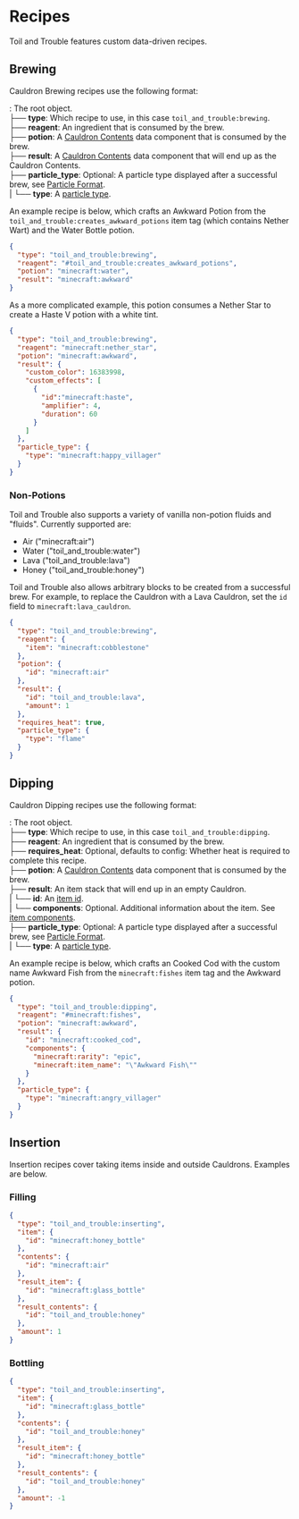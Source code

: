 # Recipes

Toil and Trouble features custom data-driven recipes.

## Brewing

Cauldron Brewing recipes use the following format:

<Asset width={16} height={16} location="toil_and_trouble:nbtsheet/object" title="NBT Compound/JSON Object" />: The root object.\
├── <Asset width={16} height={16} location="toil_and_trouble:nbtsheet/string" title="String" /> **type**: Which recipe to use, in this case `toil_and_trouble:brewing`.\
├── <Asset width={16} height={16} location="toil_and_trouble:nbtsheet/object" title="Object" /> **reagent**: An ingredient that is consumed by the brew.\
├── <Asset width={16} height={16} location="toil_and_trouble:nbtsheet/object" title="Cauldron Contents" /> **potion**: A [Cauldron Contents](cauldron-contents) data component that is consumed by the brew.\
├── <Asset width={16} height={16} location="toil_and_trouble:nbtsheet/object" title="Cauldron Contents" /> **result**: A [Cauldron Contents](cauldron-contents) data component that will end up as the Cauldron Contents.\
├── <Asset width={16} height={16} location="toil_and_trouble:nbtsheet/object" title="Object" /> **particle_type**: Optional: A particle type displayed after a successful brew, see [Particle Format](https://minecraft.wiki/w/Particle_format).\
|	└── <Asset width={16} height={16} location="toil_and_trouble:nbtsheet/string" title="String" /> **type**: A [particle type](https://minecraft.wiki/w/Particles_(Java_Edition)).


An example recipe is below, which crafts an Awkward Potion from the `toil_and_trouble:creates_awkward_potions` item tag (which contains Nether Wart) and the Water Bottle potion.

```json
{
  "type": "toil_and_trouble:brewing",
  "reagent": "#toil_and_trouble:creates_awkward_potions",
  "potion": "minecraft:water",
  "result": "minecraft:awkward"
}
```

As a more complicated example, this potion consumes a Nether Star to create a Haste V potion with a white tint.
```json
{
  "type": "toil_and_trouble:brewing",
  "reagent": "minecraft:nether_star",
  "potion": "minecraft:awkward",
  "result": {
    "custom_color": 16383998,
    "custom_effects": [
      {
        "id":"minecraft:haste",
        "amplifier": 4,
        "duration": 60
      }
    ]
  },
  "particle_type": {
    "type": "minecraft:happy_villager"
  }
}
```

### Non-Potions

Toil and Trouble also supports a variety of vanilla non-potion fluids and "fluids". Currently supported are:
- Air ("minecraft:air")
- Water ("toil_and_trouble:water")
- Lava ("toil_and_trouble:lava")
- Honey ("toil_and_trouble:honey")

Toil and Trouble also allows arbitrary blocks to be created from a successful brew. For example, to replace the Cauldron with a Lava Cauldron, set the `id` field to `minecraft:lava_cauldron`.

```json
{
  "type": "toil_and_trouble:brewing",
  "reagent": {
    "item": "minecraft:cobblestone"
  },
  "potion": {
    "id": "minecraft:air"
  },
  "result": {
    "id": "toil_and_trouble:lava",
    "amount": 1
  },
  "requires_heat": true,
  "particle_type": {
    "type": "flame"
  }
}
```

## Dipping

Cauldron Dipping recipes use the following format:

<Asset width={16} height={16} location="toil_and_trouble:nbtsheet/object" title="NBT Compound/JSON Object" />: The root object.\
├── <Asset width={16} height={16} location="toil_and_trouble:nbtsheet/string" title="String" /> **type**: Which recipe to use, in this case `toil_and_trouble:dipping`.\
├── <Asset width={16} height={16} location="toil_and_trouble:nbtsheet/object" title="Object" /> **reagent**: An ingredient that is consumed by the brew.\
├── <Asset width={16} height={16} location="toil_and_trouble:nbtsheet/boolean" title="Boolean" /> **requires_heat**: Optional, defaults to config: Whether heat is required to complete this recipe.\
├── <Asset width={16} height={16} location="toil_and_trouble:nbtsheet/object" title="Cauldron Contents" /> **potion**: A [Cauldron Contents](cauldron-contents) data component that is consumed by the brew.\
├── <Asset width={16} height={16} location="toil_and_trouble:nbtsheet/object" title="Object" /> **result**: An item stack that will end up in an empty Cauldron.\
|	└── <Asset width={16} height={16} location="toil_and_trouble:nbtsheet/string" title="String" /> **id**: An [item id](https://minecraft.wiki/w/Java_Edition_data_values#Items).\
|	└── <Asset width={16} height={16} location="toil_and_trouble:nbtsheet/object" title="Object" /> **components**: Optional. Additional information about the item. See [item components](https://minecraft.wiki/w/Data_component_format). \
├── <Asset width={16} height={16} location="toil_and_trouble:nbtsheet/object" title="Object" /> **particle_type**: Optional: A particle type displayed after a successful brew, see [Particle Format](https://minecraft.wiki/w/Particle_format).\
|	└── <Asset width={16} height={16} location="toil_and_trouble:nbtsheet/string" title="String" /> **type**: A [particle type](https://minecraft.wiki/w/Particles_(Java_Edition)).


An example recipe is below, which crafts an Cooked Cod with the custom name Awkward Fish from the `minecraft:fishes` item tag and the Awkward potion.


```json
{
  "type": "toil_and_trouble:dipping",
  "reagent": "#minecraft:fishes",
  "potion": "minecraft:awkward",
  "result": {
    "id": "minecraft:cooked_cod",
    "components": {
      "minecraft:rarity": "epic",
      "minecraft:item_name": "\"Awkward Fish\""
    }
  },
  "particle_type": {
    "type": "minecraft:angry_villager"
  }
}
```

## Insertion

Insertion recipes cover taking items inside and outside Cauldrons. Examples are below.

### Filling
```json
{
  "type": "toil_and_trouble:inserting",
  "item": {
    "id": "minecraft:honey_bottle"
  },
  "contents": {
    "id": "minecraft:air"
  },
  "result_item": {
    "id": "minecraft:glass_bottle"
  },
  "result_contents": {
    "id": "toil_and_trouble:honey"
  },
  "amount": 1
}
```

### Bottling

```json
{
  "type": "toil_and_trouble:inserting",
  "item": {
    "id": "minecraft:glass_bottle"
  },
  "contents": {
    "id": "toil_and_trouble:honey"
  },
  "result_item": {
    "id": "minecraft:honey_bottle"
  },
  "result_contents": {
    "id": "toil_and_trouble:honey"
  },
  "amount": -1
}
```